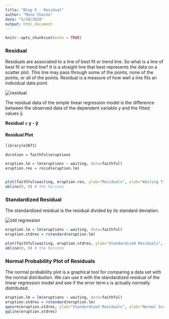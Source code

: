 ```yaml
---
title: "Blog 5 - Residual"
author: "Monu Chacko"
date: "5/20/2020"
output: html_document
---
```


```r
knitr::opts_chunk$set(echo = TRUE)
```

### Residual

Residuals are associated to a line of best fit or trend line. So what is a line of best fit or trend line? It is a straight line that best represents the data on a scatter plot. This line may pass through some of the points, none of the points, or all of the points. Residual is a measure of how well a line fits an individual data point.

<img src="residual_img1.png" alt="residual" />

The residual data of the simple linear regression model is the difference between the observed data of the dependent variable y and the fitted values ŷ.

**Residual = y - ŷ**

#### Residual Plot

```r
library(e1071)

duration = faithful$eruptions
```

```r
eruption.lm = lm(eruptions ~ waiting, data=faithful)
eruption.res = resid(eruption.lm)


plot(faithful$waiting, eruption.res, ylab="Residuals", xlab="Waiting Time", main="Old Faithful Eruptions") 
abline(0, 0) # the horizon
```


### Standardized Residual

The standardized residual is the residual divided by its standard deviation.

<img src="simplestdregression_img.png" alt="std regression" />

```r
eruption.lm = lm(eruptions ~ waiting, data=faithful)
eruption.stdres = rstandard(eruption.lm)

plot(faithful$waiting, eruption.stdres, ylab="Standardized Residuals", xlab="Waiting Time", main="Old Faithful Eruptions") 
abline(0, 0) # the horizon

```

### Normal Probability Plot of Residuals

The normal probability plot is a graphical tool for comparing a data set with the normal distribution. We can use it with the standardized residual of the linear regression model and see if the error term ϵ is actually normally distributed.

```r
eruption.lm = lm(eruptions ~ waiting, data=faithful) 
eruption.stdres = rstandard(eruption.lm)
qqnorm(eruption.stdres, ylab="Standardized Residuals", xlab="Normal Scores", main="Old Faithful Eruptions") 
qqline(eruption.stdres)
```


